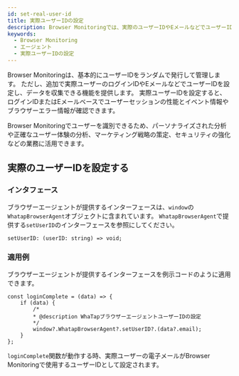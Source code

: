 ```yaml
---
id: set-real-user-id
title: 実際ユーザーIDの設定
description: Browser Monitoringでは、実際のユーザーIDやEメールなどでユーザーIDを設定し、データを収集できます。
keywords:
  - Browser Monitoring
  - エージェント
  - 実際ユーザーIDの設定
---
```


Browser Monitoringは、基本的にユーザーIDをランダムで発行して管理します。 ただし、追加で実際ユーザーのログインIDやEメールなどでユーザーIDを設定し、データを収集できる機能を提供します。 実際ユーザーIDを設定すると、ログインIDまたはEメールベースでユーザーセッションの性能とイベント情報やブラウザーエラー情報が確認できます。

Browser Monitoringでユーザーを識別できるため、パーソナライズされた分析や正確なユーザー体験の分析、マーケティング戦略の策定、セキュリティの強化などの業務に活用できます。

## 実際のユーザーIDを設定する

### インタフェース

ブラウザーエージェントが提供するインターフェースは、`window`の`WhatapBrowserAgent`オブジェクトに含まれています。 `WhatapBrowserAgent`で提供する`setUserID`のインターフェースを参照にしてください。

```tsx title='Typescript'
setUserID: (userID: string) => void;
```

### 適用例

ブラウザーエージェントが提供するインターフェースを例示コードのように適用できます。

```tsx title='Typescript'
const loginComplete = (data) => {
	if (data) {
		/*
		* @description WhaTapブラウザーエージェントユーザーIDの設定
		*/
		window?.WhatapBrowserAgent?.setUserID?.(data?.email);
	}
};
```

`loginComplete`関数が動作する時、実際ユーザーの電子メールがBrowser Monitoringで使用するユーザーIDとして設定されます。
